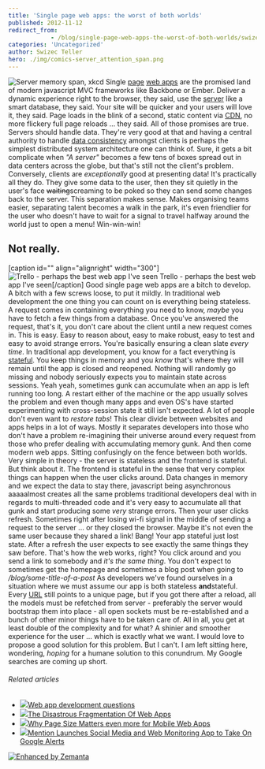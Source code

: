 ```yaml
---
title: 'Single page web apps: the worst of both worlds'
published: 2012-11-12
redirect_from: 
            - /blog/single-page-web-apps-the-worst-of-both-worlds/swizec/5538
categories: 'Uncategorized'
author: Swizec Teller
hero: ./img/comics-server_attention_span.png
---
```

![Server memory span, xkcd](./img/comics-server_attention_span.png "Server memory span, xkcd") Single [page](http://en.wikipedia.org/wiki/Web_page "Web page") [web apps](http://en.wikipedia.org/wiki/Web_application "Web application") are the promised land of modern javascript MVC frameworks like Backbone or Ember. Deliver a dynamic experience right to the browser, they said, use the [server](http://en.wikipedia.org/wiki/Server_%28computing%29 "Server (computing)") like a smart database, they said. Your site will be quicker and your users will love it, they said. Page loads in the blink of a second, static content via [CDN](http://en.wikipedia.org/wiki/Content_delivery_network "Content delivery network"), no more flickery full page reloads ... they said. All of those promises are true. Servers should handle data. They're very good at that and having a central authority to handle [data consistency](http://en.wikipedia.org/wiki/Data_consistency "Data consistency") amongst clients is perhaps the simplest distributed system architecture one can think of. Sure, it gets a bit complicate when _"A server"_ becomes a few tens of boxes spread out in data centers across the globe, but that's still not the client's problem. Conversely, clients are _exceptionally_ good at presenting data! It's practically all they do. They give some data to the user, then they sit quietly in the user's face ~~waiting~~screaming to be poked so they can send some changes back to the server. This separation makes sense. Makes organising teams easier, separating talent becomes a walk in the park, it's even friendlier for the user who doesn't have to wait for a signal to travel halfway around the world just to open a menu! Win-win-win!

## Not really.

\[caption id="" align="alignright" width="300"]![Trello - perhaps the best web app I've seen](./img/8438-7997838999_ab00c71330.jpg "Trello - perhaps the best web app I've seen") Trello - perhaps the best web app I've seen\[/caption] Good single page web apps are a bitch to develop. A bitch with a few screws loose, to put it mildly. In traditional web development the one thing you can count on is everything being stateless. A request comes in containing everything you need to know, _maybe_ you have to fetch a few things from a database. Once you've answered the request, that's it, you don't care about the client until a new request comes in. This is easy. Easy to reason about, easy to make robust, easy to test and easy to avoid strange errors. You're basically ensuring a clean slate _every time_. In traditional app development, you know for a fact everything is [stateful](http://en.wikipedia.org/wiki/State_%28computer_science%29 "State (computer science)"). You keep things in memory and you _know_ that's where they will remain until the app is closed and reopened. Nothing will randomly go missing and nobody seriously expects you to maintain state across sessions. Yeah yeah, sometimes gunk can accumulate when an app is left running too long. A restart either of the machine or the app usually solves the problem and even though many apps and even OS's have started experimenting with cross-session state it still isn't expected. A lot of people don't even want to _restore tabs_! This clear divide between websites and apps helps in a lot of ways. Mostly it separates developers into those who don't have a problem re-imagining their universe around every request from those who prefer dealing with accumulating memory gunk. And then come modern web apps. Sitting confusingly on the fence between both worlds. Very simple in theory - the server is stateless and the frontend is stateful. But think about it. The frontend is stateful in the sense that very complex things can happen when the user clicks around. Data changes in memory and we expect the data to stay there, javascript being asynchronous aaaaalmost creates all the same problems traditional developers deal with in regards to multi-threaded code and it's very easy to accumulate all that gunk and start producing some _very_ strange errors. Then your user clicks refresh. Sometimes right after losing wi-fi signal in the middle of sending a request to the server ... or they closed the browser. Maybe it's not even the same user because they shared a link! Bang! Your app stateful just lost state. After a refresh the user expects to see exactly the same things they saw before. That's how the web works, right? You click around and you send a link to somebody and _it's the same thing_. You don't expect to sometimes get the homepage and sometimes a blog post when going to _/blog/some-title-of-a-post_ As developers we've found ourselves in a situation where we must assume our app is both stateless **and**stateful. Every [URL](http://en.wikipedia.org/wiki/Uniform_Resource_Locator "Uniform Resource Locator") still points to a unique page, but if you got there after a reload, all the models must be refetched from server - preferably the server would bootstrap them into place - all open sockets must be re-established and a bunch of other minor things have to be taken care of. All in all, you get at least double of the complexity and for what? A shinier and smoother experience for the user ... which is exactly what we want. I would love to propose a good solution for this problem. But I can't. I am left sitting here, wondering, _hoping_ for a humane solution to this conundrum. My Google searches are coming up short.

###### Related articles

- [![](http://i.zemanta.com/noimg_114_80_80.jpg)](http://stackoverflow.com/questions/13323384/web-app-development-questions)[Web app development questions](http://stackoverflow.com/questions/13323384/web-app-development-questions)
- [![](http://i.zemanta.com/noimg_128_80_80.jpg)](http://www.i-programmer.info/professional-programmer/i-programmer/4982-the-disasterous-fragmentation-of-web-apps.html)[The Disastrous Fragmentation Of Web Apps](http://www.i-programmer.info/professional-programmer/i-programmer/4982-the-disasterous-fragmentation-of-web-apps.html)
- [![](http://i.zemanta.com/noimg_74_80_80.jpg)](http://blog.dynatrace.com/2012/09/26/why-page-size-matters-even-more-for-mobile-web-apps/)[Why Page Size Matters even more for Mobile Web Apps](http://blog.dynatrace.com/2012/09/26/why-page-size-matters-even-more-for-mobile-web-apps/)
- [![](http://i.zemanta.com/122561695_80_80.jpg)](http://betakit.com/2012/10/31/mention-launches-social-media-and-web-monitoring-app-to-take-on-google-alerts)[Mention Launches Social Media and Web Monitoring App to Take On Google Alerts](http://betakit.com/2012/10/31/mention-launches-social-media-and-web-monitoring-app-to-take-on-google-alerts)

[![Enhanced by Zemanta](http://img.zemanta.com/zemified_e.png?x-id=e0b4d69c-e979-45b9-a912-6cbeb3833898)](http://www.zemanta.com/?px "Enhanced by Zemanta")
